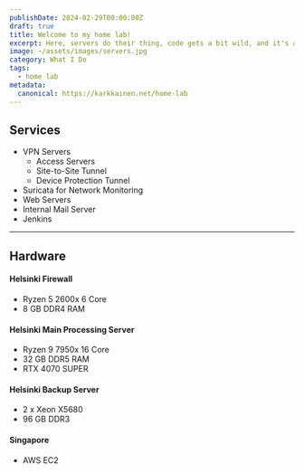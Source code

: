 ```yaml
---
publishDate: 2024-02-29T00:00:00Z
draft: true
title: Welcome to my home lab!
excerpt: Here, servers do their thing, code gets a bit wild, and it's a mix of organized chaos.
image: ~/assets/images/servers.jpg
category: What I Do
tags:
  - home lab
metadata:
  canonical: https://karkkainen.net/home-lab
---
```


## Services

- VPN Servers
  - Access Servers
  - Site-to-Site Tunnel
  - Device Protection Tunnel
- Suricata for Network Monitoring
- Web Servers
- Internal Mail Server
- Jenkins

---

## Hardware

#### Helsinki Firewall

- Ryzen 5 2600x 6 Core
- 8 GB DDR4 RAM

#### Helsinki Main Processing Server

- Ryzen 9 7950x 16 Core
- 32 GB DDR5 RAM
- RTX 4070 SUPER

#### Helsinki Backup Server

- 2 x Xeon X5680
- 96 GB DDR3

#### Singapore

- AWS EC2
